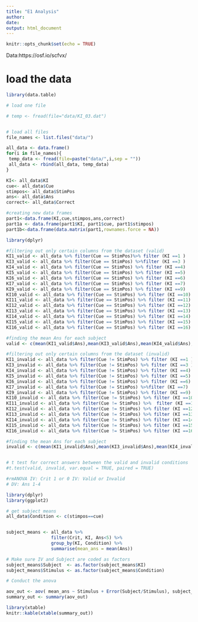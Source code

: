 ```yaml
---
title: "E1 Analysis"
author: 
date: 
output: html_document
---
```


```r
knitr::opts_chunk$set(echo = TRUE)
```

Data:https://osf.io/scfvx/

# load the data

```r
library(data.table)

# load one file

# temp <- fread(file="data/KI_03.dat")


# load all files
file_names <- list.files("data/")

all_data <- data.frame()
for(i in file_names){
 temp_data <- fread(file=paste("data/",i,sep = ""))
 all_data <- rbind(all_data, temp_data)
}
```

```r
KI<- all_data$KI
cue<- all_data$Cue
stimpos<- all_data$StimPos
ans<- all_data$Ans
correct<- all_data$Correct

#creating new data frames
part1<-data.frame(KI,cue,stimpos,ans,correct)
part1a <- data.frame(part1$KI, part1$cue, part1$stimpos)
part1b<-data.frame(data.matrix(part1,rownames.force = NA))

library(dplyr)

#filtering out only certain columns from the dataset (valid)
KI1_valid <- all_data %>% filter(Cue == StimPos)%>% filter (KI ==1 )
KI3_valid <- all_data %>% filter(Cue == StimPos) %>%filter (KI ==3 )
KI4_valid <- all_data %>% filter(Cue == StimPos) %>% filter (KI ==4)
KI5_valid <- all_data %>% filter(Cue == StimPos) %>% filter (KI ==5)
KI6_valid <- all_data %>% filter(Cue == StimPos) %>% filter (KI ==6)
KI7_valid <- all_data %>% filter(Cue == StimPos) %>% filter (KI ==7)
KI9_valid <- all_data %>% filter(Cue == StimPos) %>% filter (KI ==9)
KI10_valid <- all_data %>% filter(Cue == StimPos) %>% filter (KI ==10)
KI11_valid <- all_data %>% filter(Cue == StimPos) %>% filter (KI ==11)
KI12_valid <- all_data %>% filter(Cue == StimPos) %>% filter (KI ==12)
KI13_valid <- all_data %>% filter(Cue == StimPos) %>% filter (KI ==13)
KI14_valid <- all_data %>% filter(Cue == StimPos) %>% filter (KI ==14)
KI15_valid <- all_data %>% filter(Cue == StimPos) %>% filter (KI ==15)
KI16_valid <- all_data %>% filter(Cue == StimPos) %>% filter (KI ==16)

#finding the mean Ans for each subject 
valid <- c(mean(KI1_valid$Ans),mean(KI3_valid$Ans),mean(KI4_valid$Ans),mean(KI5_valid$Ans),mean(KI6_valid$Ans),mean(KI7_valid$Ans),mean(KI9_valid$Ans),mean(KI10_valid$Ans),mean(KI11_valid$Ans),mean(KI12_valid$Ans),mean(KI13_valid$Ans),mean(KI14_valid$Ans),mean(KI15_valid$Ans),mean(KI16_valid$Ans))

#filtering out only certain columns from the dataset (invalid)
KI1_invalid <- all_data %>% filter(Cue != StimPos) %>% filter (KI ==1 )
KI3_invalid <- all_data %>% filter(Cue != StimPos) %>% filter (KI ==3 )
KI4_invalid <- all_data %>% filter(Cue != StimPos) %>% filter (KI ==4)
KI5_invalid <- all_data %>% filter(Cue != StimPos) %>% filter (KI ==5)
KI6_invalid <- all_data %>% filter(Cue != StimPos) %>% filter (KI ==6)
KI7_invalid <- all_data %>% filter(Cue != StimPos) %>%filter (KI ==7)
KI9_invalid <- all_data %>% filter(Cue != StimPos) %>% filter (KI ==9)
KI10_invalid <- all_data %>% filter(Cue != StimPos) %>% filter (KI ==10)
KI11_invalid <- all_data %>% filter(Cue != StimPos) %>%  filter (KI ==11)
KI12_invalid <- all_data %>% filter(Cue != StimPos) %>% filter (KI ==12)
KI13_invalid <- all_data %>% filter(Cue != StimPos) %>% filter (KI ==13)
KI14_invalid <- all_data %>% filter(Cue != StimPos) %>% filter (KI ==14)
KI15_invalid <- all_data %>% filter(Cue != StimPos) %>% filter (KI ==15)
KI16_invalid <- all_data %>% filter(Cue != StimPos) %>% filter (KI ==16)

#finding the mean Ans for each subject 
invalid <- c(mean(KI1_invalid$Ans),mean(KI3_invalid$Ans),mean(KI4_invalid$Ans),mean(KI5_invalid$Ans),mean(KI6_invalid$Ans),mean(KI7_invalid$Ans),mean(KI9_invalid$Ans),mean(KI10_invalid$Ans),mean(KI11_invalid$Ans),mean(KI12_invalid$Ans),mean(KI13_invalid$Ans),mean(KI14_invalid$Ans),mean(KI15_invalid$Ans),mean(KI16_invalid$Ans))


# t test for correct answers between the valid and invalid conditions
#t.test(valid, invalid, var.equal = TRUE, paired = TRUE)

```


```r
#rmANOVA IV: Crit 1 or 0 IV: Valid or Invalid 
# DV: Ans 1-4 

library(dplyr)
library(ggplot2)

# get subject means
all_data$Condition <- c(stimpos==cue)


subject_means <- all_data %>%
                 filter(Crit, KI, Ans<5) %>%
                 group_by(KI, Condition) %>%
                 summarise(mean_ans = mean(Ans))

# Make sure IV and Subject are coded as factors
subject_means$Subject  <- as.factor(subject_means$KI)
subject_means$Stimulus <- as.factor(subject_means$Condition)

# Conduct the anova

aov_out <- aov( mean_ans ~ Stimulus + Error(Subject/Stimulus), subject_means)
summary_out <- summary(aov_out)

library(xtable)
knitr::kable(xtable(summary_out))
```










